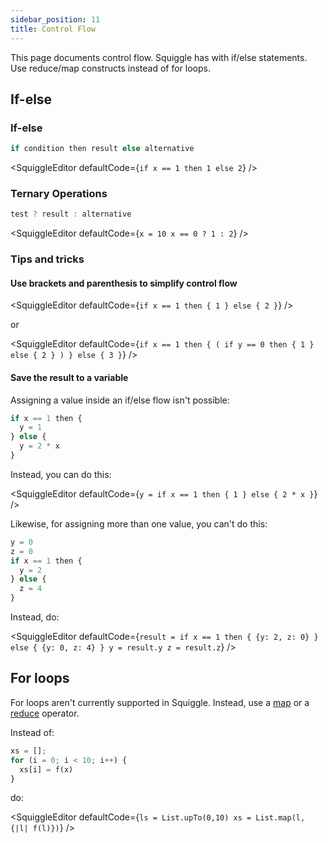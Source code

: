 ```yaml
---
sidebar_position: 11
title: Control Flow
---
```



This page documents control flow. Squiggle has with if/else statements. Use reduce/map constructs instead of for loops.

## If-else

### If-else

```js
if condition then result else alternative
```

<SquiggleEditor
  defaultCode={`
if x == 1 then 1 else 2
`}
/>

### Ternary Operations

```js
test ? result : alternative
```

<SquiggleEditor
  defaultCode={`
x = 10
x == 0 ? 1 : 2
`}
/>

### Tips and tricks

#### Use brackets and parenthesis to simplify control flow

<SquiggleEditor
  defaultCode={`
if x == 1 then {
  1
} else {
  2
}
`}
/>

or

<SquiggleEditor
  defaultCode={`
if x == 1 then {
  (
    if y == 0 then {
      1
    } else {
      2
    }
  )
} else {
  3
}
`}
/>

#### Save the result to a variable

Assigning a value inside an if/else flow isn't possible:

```js
if x == 1 then {
  y = 1
} else {
  y = 2 * x
}
```

Instead, you can do this:

<SquiggleEditor
  defaultCode={`
y = if x == 1 then {
  1
} else {
  2 * x
}
`}
/>

Likewise, for assigning more than one value, you can't do this:

```js
y = 0
z = 0
if x == 1 then {
  y = 2
} else {
  z = 4
}
```

Instead, do:

<SquiggleEditor
  defaultCode={`
result = if x == 1 then {
  {y: 2, z: 0}
} else {
  {y: 0, z: 4}
}
y = result.y
z = result.z
`}
/>

## For loops

For loops aren't currently supported in Squiggle. Instead, use a [map](/docs/Api/List#map) or a [reduce](/docs/Api/List#reduce) operator.

Instead of:

```js
xs = [];
for (i = 0; i < 10; i++) {
  xs[i] = f(x)
}
```

do:

<SquiggleEditor
  defaultCode={`
ls = List.upTo(0,10)
xs = List.map(l, {|l| f(l)})
`}
/>
